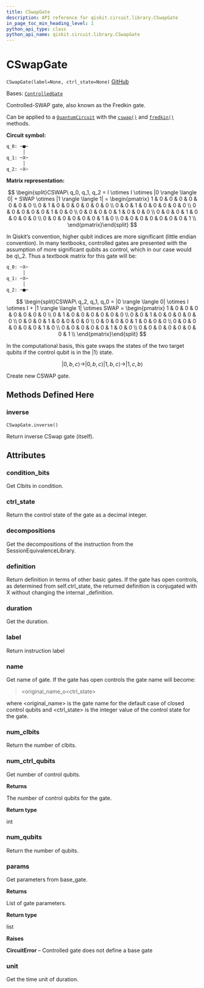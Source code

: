```yaml
---
title: CSwapGate
description: API reference for qiskit.circuit.library.CSwapGate
in_page_toc_min_heading_level: 1
python_api_type: class
python_api_name: qiskit.circuit.library.CSwapGate
---
```


# CSwapGate

<span id="qiskit.circuit.library.CSwapGate" />

`CSwapGate(label=None, ctrl_state=None)` [GitHub](https://github.com/qiskit/qiskit/tree/stable/0.24/qiskit/circuit/library/standard_gates/swap.py "view source code")

Bases: [`ControlledGate`](qiskit.circuit.ControlledGate "qiskit.circuit.controlledgate.ControlledGate")

Controlled-SWAP gate, also known as the Fredkin gate.

Can be applied to a [`QuantumCircuit`](qiskit.circuit.QuantumCircuit "qiskit.circuit.QuantumCircuit") with the [`cswap()`](qiskit.circuit.QuantumCircuit#cswap "qiskit.circuit.QuantumCircuit.cswap") and [`fredkin()`](qiskit.circuit.QuantumCircuit#fredkin "qiskit.circuit.QuantumCircuit.fredkin") methods.

**Circuit symbol:**

```python
q_0: ─■─
      │
q_1: ─X─
      │
q_2: ─X─
```

**Matrix representation:**

$$
\begin{split}CSWAP\ q_0, q_1, q_2 =
    I \otimes I \otimes |0 \rangle \langle 0| +
    SWAP \otimes |1 \rangle \langle 1| =
    \begin{pmatrix}
        1 & 0 & 0 & 0 & 0 & 0 & 0 & 0 \\
        0 & 1 & 0 & 0 & 0 & 0 & 0 & 0 \\
        0 & 0 & 1 & 0 & 0 & 0 & 0 & 0 \\
        0 & 0 & 0 & 0 & 0 & 1 & 0 & 0 \\
        0 & 0 & 0 & 0 & 1 & 0 & 0 & 0 \\
        0 & 0 & 0 & 1 & 0 & 0 & 0 & 0 \\
        0 & 0 & 0 & 0 & 0 & 0 & 1 & 0 \\
        0 & 0 & 0 & 0 & 0 & 0 & 0 & 1 \\
    \end{pmatrix}\end{split}
$$

<Admonition title="Note" type="note">
  In Qiskit’s convention, higher qubit indices are more significant (little endian convention). In many textbooks, controlled gates are presented with the assumption of more significant qubits as control, which in our case would be q\_2. Thus a textbook matrix for this gate will be:

  ```python
  q_0: ─X─
        │
  q_1: ─X─
        │
  q_2: ─■─
  ```

  $$
  \begin{split}CSWAP\ q_2, q_1, q_0 =
      |0 \rangle \langle 0| \otimes I \otimes I +
      |1 \rangle \langle 1| \otimes SWAP =
      \begin{pmatrix}
          1 & 0 & 0 & 0 & 0 & 0 & 0 & 0 \\
          0 & 1 & 0 & 0 & 0 & 0 & 0 & 0 \\
          0 & 0 & 1 & 0 & 0 & 0 & 0 & 0 \\
          0 & 0 & 0 & 1 & 0 & 0 & 0 & 0 \\
          0 & 0 & 0 & 0 & 1 & 0 & 0 & 0 \\
          0 & 0 & 0 & 0 & 0 & 0 & 1 & 0 \\
          0 & 0 & 0 & 0 & 0 & 1 & 0 & 0 \\
          0 & 0 & 0 & 0 & 0 & 0 & 0 & 1 \\
      \end{pmatrix}\end{split}
  $$
</Admonition>

In the computational basis, this gate swaps the states of the two target qubits if the control qubit is in the $|1\rangle$ state.

$$
|0, b, c\rangle \rightarrow |0, b, c\rangle
|1, b, c\rangle \rightarrow |1, c, b\rangle
$$

Create new CSWAP gate.

## Methods Defined Here

<span id="qiskit-circuit-library-cswapgate-inverse" />

### inverse

<span id="qiskit.circuit.library.CSwapGate.inverse" />

`CSwapGate.inverse()`

Return inverse CSwap gate (itself).

## Attributes

<span id="qiskit.circuit.library.CSwapGate.condition_bits" />

### condition\_bits

Get Clbits in condition.

<span id="qiskit.circuit.library.CSwapGate.ctrl_state" />

### ctrl\_state

Return the control state of the gate as a decimal integer.

<span id="qiskit.circuit.library.CSwapGate.decompositions" />

### decompositions

Get the decompositions of the instruction from the SessionEquivalenceLibrary.

<span id="qiskit.circuit.library.CSwapGate.definition" />

### definition

Return definition in terms of other basic gates. If the gate has open controls, as determined from self.ctrl\_state, the returned definition is conjugated with X without changing the internal \_definition.

<span id="qiskit.circuit.library.CSwapGate.duration" />

### duration

Get the duration.

<span id="qiskit.circuit.library.CSwapGate.label" />

### label

Return instruction label

<span id="qiskit.circuit.library.CSwapGate.name" />

### name

Get name of gate. If the gate has open controls the gate name will become:

> \<original\_name\_o\<ctrl\_state>

where \<original\_name> is the gate name for the default case of closed control qubits and \<ctrl\_state> is the integer value of the control state for the gate.

<span id="qiskit.circuit.library.CSwapGate.num_clbits" />

### num\_clbits

Return the number of clbits.

<span id="qiskit.circuit.library.CSwapGate.num_ctrl_qubits" />

### num\_ctrl\_qubits

Get number of control qubits.

**Returns**

The number of control qubits for the gate.

**Return type**

int

<span id="qiskit.circuit.library.CSwapGate.num_qubits" />

### num\_qubits

Return the number of qubits.

<span id="qiskit.circuit.library.CSwapGate.params" />

### params

Get parameters from base\_gate.

**Returns**

List of gate parameters.

**Return type**

list

**Raises**

**CircuitError** – Controlled gate does not define a base gate

<span id="qiskit.circuit.library.CSwapGate.unit" />

### unit

Get the time unit of duration.

